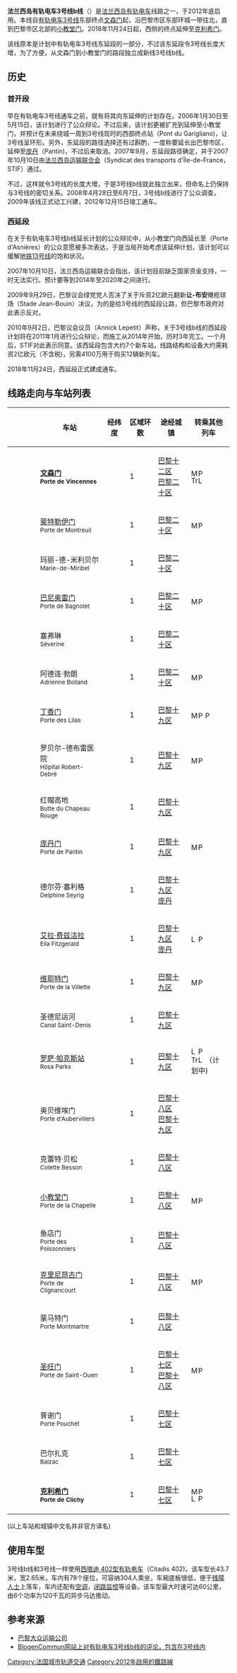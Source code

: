 {{noteTA
|G1=Railway}}
{{expand|time=2013-02-09}}
{{Infobox rail line
| name           = 法蘭西島有軌電車3號線b線
| color          = #009641
| logo           = [[File:Tramway-T.svg|30px]] [[File:Logo_Paris_tram_ligne3b.svg|30px]]
| logo_width     = 
| logo_alt       = 
| image          = Tramway-line-T3B-in-Paris-near-canal-de-l'Ourcq-DSC 0048.jpg
| image_width    = 300px
| image_alt      = 
| caption        = 
| stations       = 26個
| start          = 
| end            = 
| owner          = [[巴黎大眾運輸公司|RATP]]
| operator       = [[巴黎大眾運輸公司|RATP]]
| ridership2     = 
| open           = {{plain list|
* 2012年12月15日：[[文森門站|文森門站]]至[[小教堂門站|小教堂門站]]
* 2018年11月24日：由小教堂門站延長至阿涅爾門站
}}
| close          = 
| stock          = 63輛[[阿爾斯通Citadis|阿爾斯通Citadis 402]]<small>（與[[法蘭西島有軌電車3號線a線|3a線]]共用）</small>
| linelength_km  = 14.3
| gauge          = {{RailGauge|1435mm|lk=on}}
| speed_km/h     = 
| elevation_m    = 
| website        = 
| type           = [[有軌電車|有軌電車]]
| system         = [[法蘭西島有軌電車|法蘭西島有軌電車]]
| status         = 營運中
| map            = {{法蘭西島有軌電車RDT/3}}
| map_name       = 
| map_state      = 
}}

'''法兰西岛有轨电车3号线b线'''（{{lang-fr|Ligne 3b du tramway d'Île-de-France}}）是[[法兰西岛有轨电车|法兰西岛有轨电车]]线路之一，于2012年底启用。本线自[[法兰西岛有轨电车3号线|有轨电车3号线]]东部终点[[文森门站|文森门]]起，沿巴黎市区东部环城一带往北，直到巴黎市区北部的[[小教堂門站|小教堂门]]。2018年11月24日起，西侧的终点延伸至[[克利希门站|克利希门]]。

该线原本是计划中有轨电车3号线东延段的一部分，不过该东延段令3号线长度大增，为了方便，从文森门到小教堂门的路段独立成新线3号线b线。

==历史==

{{main|法兰西岛有轨电车3号线}}

===首开段===

早在有轨电车3号线通车之前，就有将其向东延伸的计划存在。2006年1月30日至5月15日，该计划进行了公众辩论。不过后来，该计划更被扩充到延伸至小教堂门，并预计在未来绕城一周到3号线现时的西部终点站{{link-fr|加利格里亚诺桥|Pont du Garigliano}}（Pont du Garigliano)，让3号线呈环形。另外，东延段的路径选择还有过斟酌，一度称要延长出巴黎市区，延伸至[[庞坦|庞丹]]（Pantin)，不过后来取消。2007年9月，东延段路径确定，并于2007年10月10日由[[法蘭西島運輸聯合會|法兰西岛运输联合会]]（Syndicat des transports d'Île-de-France，STIF）通过。

不过，这样就令3号线的长度大增，于是3号线b线就此独立出来，但命名上仍保持与3号线的密切关系。2008年4月28日至6月7日，3号线b线进行了公众调查，2009年该线正式动工兴建，2012年12月15日竣工通车。

===西延段===

在关于有轨电车3号线b线延长计划的公众辩论中，从小教堂门向西延长至{{link-fr|阿尼耶门站|Porte d'Asnières|阿尼耶门}}（Porte d'Asnières）的公众意愿被多次表达，于是当局开始考虑该延伸计划，该计划可以缓解[[巴黎地铁13号线|地铁13号线]]的饱和状况。

2007年10月10日，法兰西岛运输联合会指出，该计划目前缺乏国家资金支持，一时无法实行。预计要等到2014年至2020年之间进行。

2009年9月29日，巴黎议会绿党党人否决了关于斥资2亿欧元翻新'''让-布安'''橄榄球场（Stade Jean-Bouin）决议，为的是给3号线的西延段让路，但巴黎市政府对此表示反对。

2010年9月2日，巴黎议会议员{{link-fr|阿尼克·勒佩蒂|Annick Lepetit}}（Annick Lepetit）声称，关于3号线b线的西延段计划将在2011年1月进行公众辩论，而施工从2014年开始，历时3年完工。一个月后，STIF对此表示同意。该西延段包含大约7个新车站，线路结构和设备大约需耗资2亿欧元（不含税)，另需4100万用于购买12辆新列车。

2018年11月24日，西延段正式建成通车。

==线路走向与车站列表==

{| cellspacing=0 cellpadding=3 border="0" style="border: 1px solid #999; background-color:#FFFFFF; text-align: center"
|- bgcolor="#CCCCCC"
! !! !! !! 车站 !! 经纬度 !! 区域环数 !! 途经城镇 !! 转乘其他列车
|-
| bgcolor="#ffffff"|  || bgcolor="#19a568" |<font color="white">o</font> || bgcolor="#ffffff"| 
| '''[[文森门站|文森门]]<br/><small>Porte de Vincennes</small>'''
| style="font-size:xx-small" | {{coord|48.847234|2.410334|region:FR_type:landmark_scale:1000|format=dms|display=inline|name=Porte de Vincennes}}
| 1
| [[巴黎十二区|巴黎十二区]]<br/> [[巴黎二十区|巴黎二十区]]
| align=left | [[Image:Metro-M.svg|16x16px]][[Image:Paris_m_1_jms.svg|16x16px]]<br/>[[Image:Tramway-T.svg|16x16px]][[Image:Logo_Paris_tram_ligne3.svg|16x16px]]
|- bgcolor="#efefef"
| bgcolor="#ffffff"|  || bgcolor="#19a568" |<font color="white">o</font> || bgcolor="#ffffff"| 
| [[蒙特勒伊門站|蒙特勒伊门]]<br/><small>Porte de Montreuil</small>
| style="font-size:xx-small" | {{coord|48.853524|2.410651|region:FR_type:landmark_scale:1000|format=dms|display=inline|name=Porte de Montreuil}}
| 1
| [[巴黎二十区|巴黎二十区]]
| align=left | [[Image:Metro-M.svg|16x16px]][[Image:Paris_m_9_jms.svg|16x16px]]
|-
| bgcolor="#ffffff"|  || bgcolor="#19a568" |<font color="white">o</font> || bgcolor="#ffffff"| 
| 玛丽-德-米利贝尔<br/><small>Marie-de-Miribel</small>
| style="font-size:xx-small" | {{coord|48.856969|2.409996|region:FR_type:landmark_scale:1000|format=dms|display=inline|name=Saint-Blaise}}
| 1
| [[巴黎二十区|巴黎二十区]]
| align=left |
|- bgcolor="#efefef"
| bgcolor="#ffffff"|  || bgcolor="#19a568" |<font color="white">o</font> || bgcolor="#ffffff"| 
| [[巴尼奧雷門站|巴尼奥雷门]]<br/><small>Porte de Bagnolet</small>
| style="font-size:xx-small" | {{coord|48.864497|2.408762|region:FR_type:landmark_scale:1000|format=dms|display=inline|name=Porte de Bagnolet}}
| 1
| [[巴黎二十区|巴黎二十区]]
| align=left | [[Image:Metro-M.svg|16x16px]][[Image:Paris_m_3_jms.svg|16x16px]]
|-
| bgcolor="#ffffff"|  || bgcolor="#19a568" |<font color="white">o</font> || bgcolor="#ffffff"| 
| 塞弗琳<br/><small>Séverine</small>
| style="font-size:xx-small" | {{coord|48.869395|2.408907|region:FR_type:landmark_scale:1000|format=dms|display=inline|name=Capitaine Ferber}}
| 1
| [[巴黎二十区|巴黎二十区]]
| align=left |
|- bgcolor="#efefef"
| bgcolor="#ffffff"|  || bgcolor="#19a568" |<font color="white">o</font> || bgcolor="#ffffff"| 
| 阿德连·勃朗<br/><small>Adrienne Bolland</small>
| style="font-size:xx-small" | {{coord|48.87286|2.408516|region:FR_type:landmark_scale:1000|format=dms|display=inline|name=Saint-Fargeau}}
| 1
| [[巴黎二十区|巴黎二十区]]
| align=left | [[Image:Metro-M.svg|16x16px]][[Image:Paris_m_3bis_jms.svg|16x16px]]
|-
| bgcolor="#ffffff"|  || bgcolor="#19a568" |<font color="white">o</font> || bgcolor="#ffffff"| 
| [[丁香門站|丁香门]]<br/><small>Porte des Lilas</small>
| style="font-size:xx-small" | {{coord|48.877189|2.406595|region:FR_type:landmark_scale:1000|format=dms|display=inline|name=Porte des Lilas}}
| 1
| [[巴黎十九区|巴黎十九区]]
| align=left | [[Image:Metro-M.svg|16x16px]][[Image:Paris_m_3bis_jms.svg|16x16px]][[Image:Paris_m_11_jms.svg|16x16px]]
|- bgcolor="#efefef"
| bgcolor="#ffffff"|  || bgcolor="#19a568" |<font color="white">o</font> || bgcolor="#ffffff"| 
| 罗贝尔-德布雷医院<br/><small>Hôpital Robert-Debré</small>
| style="font-size:xx-small" | {{coord|48.878774|2.401648|region:FR_type:landmark_scale:1000|format=dms|display=inline|name=Porte du Pré Saint-Gervais}}
| 1
| [[巴黎十九区|巴黎十九区]]
| align=left | [[Image:Metro-M.svg|16x16px]][[Image:Paris_m_7bis_jms.svg|16x16px]]
|-
| bgcolor="#ffffff"|  || bgcolor="#19a568" |<font color="white">o</font> || bgcolor="#ffffff"| 
| 红帽高地<br/><small>Butte du Chapeau Rouge</small>
| style="font-size:xx-small" | {{coord|48.884059|2.396809|region:FR_type:landmark_scale:1000|format=dms|display=inline|name=Porte Chaumont - Porte Brunet}}
| 1
| [[巴黎十九区|巴黎十九区]]
| align=left |
|- bgcolor="#efefef"
| bgcolor="#ffffff"|  || bgcolor="#19a568" |<font color="white">o</font> || bgcolor="#ffffff"| 
| [[龐丹門站|庞丹门]]<br/><small>Porte de Pantin</small>
| style="font-size:xx-small" | {{coord|48.888513|2.395786|region:FR_type:landmark_scale:1000|format=dms|display=inline|name=Porte de Pantin}}
| 1
| [[巴黎十九区|巴黎十九区]]
| align=left | [[Image:Metro-M.svg|16x16px]][[Image:Paris_m_5_jms.svg|16x16px]]
|-
| bgcolor="#ffffff"|  || bgcolor="#19a568" |<font color="white">o</font> || bgcolor="#ffffff"| 
| 德尔芬·塞利格<br/><small>Delphine Seyrig</small>
| style="font-size:xx-small" | {{coord|48.893521|2.397969|region:FR_type:landmark_scale:1000|format=dms|display=inline|name=Pantin - Ladoumègue}}
| 1
| [[巴黎十九区|巴黎十九区]]<br/> [[庞坦|庞丹]]
| align=left |
|- bgcolor="#efefef"
| bgcolor="#ffffff"|  || bgcolor="#19a568" |<font color="white">o</font> || bgcolor="#ffffff"| 
| [[庞坦站|艾拉·费兹洁拉]]<br/><small>Ella Fitzgerald</small>
| style="font-size:xx-small" | {{coord|48.897521|2.395131|region:FR_type:landmark_scale:1000|format=dms|display=inline|name=Grands Moulins - Gare de Pantin}}
| 1
| [[巴黎十九区|巴黎十九区]]<br/> [[庞坦|庞丹]]
| align=left | [[File:Logo_train_transilien.svg|16x16px]][[Image:Paris_rer_E_jms.svg|16x16px]]
|-
| bgcolor="#ffffff"|  || bgcolor="#19a568" |<font color="white">o</font> || bgcolor="#ffffff"| 
| [[維耶特門站|维耶特门]]<br/><small>Porte de la Villette</small>
| style="font-size:xx-small" | {{coord|48.897573|2.386146|region:FR_type:landmark_scale:1000|format=dms|display=inline|name=Porte de la Villette}}
| 1
| [[巴黎十九区|巴黎十九区]]
| align=left | [[Image:Metro-M.svg|16x16px]][[Image:Paris_m_7_jms.svg|16x16px]]
|- bgcolor="#efefef"
| bgcolor="#ffffff"|  || bgcolor="#19a568" |<font color="white">o</font> || bgcolor="#ffffff"| 
| 圣德尼运河<br/><small>Canal Saint-Denis</small>
| style="font-size:xx-small" | {{coord|48.898924|2.381538|region:FR_type:landmark_scale:1000|format=dms|display=inline|name=Canal Saint-Denis}}
| 1
| [[巴黎十九区|巴黎十九区]]
| align=left |
|-
| bgcolor="#ffffff"|  || bgcolor="#19a568" |<font color="white">o</font> || bgcolor="#ffffff"| 
| [[罗萨·帕克斯站|罗萨·帕克斯站]]<br/><small>Rosa Parks</small>
| style="font-size:xx-small" | {{coord|48.896808|2.373368|region:FR_type:landmark_scale:1000|format=dms|display=inline|name=Évangile}}
| 1
| [[巴黎十九区|巴黎十九区]]
| align=left | [[File:Logo_train_transilien.svg|16x16px]][[Image:Paris_rer_E_jms.svg|16x16px]]<br/>[[Image:Tramway-T.svg|16x16px]][[Image:Logo_Paris_tram_ligne8.svg|16x16px]]（计划中)
|- bgcolor="#efefef"
| bgcolor="#ffffff"|  || bgcolor="#19a568" |<font color="white">o</font> || bgcolor="#ffffff"| 
| 奥贝维埃门<br/><small>Porte d'Aubervillers</small>
| style="font-size:xx-small" | {{coord|48.898677|2.368363|region:FR_type:landmark_scale:1000|format=dms|display=inline|name=Porte d'Aubervillers}}
| 1
| [[巴黎十八区|巴黎十八区]]<br/> [[巴黎十九区|巴黎十九区]]
| align=left | 
|-
| bgcolor="#ffffff"|  || bgcolor="#19a568" |<font color="white">o</font> || bgcolor="#ffffff"| 
| 克蕾特·贝松<br/><small>Colette Besson</small>
| style="font-size:xx-small" | {{coord|48.898596|2.364307|region:FR_type:landmark_scale:1000|format=dms|display=inline|name=Fillettes}}
| 1
| [[巴黎十八区|巴黎十八区]]
| align=left |
|- bgcolor="#efefef"
| bgcolor="#ffffff"|  || bgcolor="#19a568" |<font color="white">o</font> || bgcolor="#ffffff"| 
| [[小教堂門站|小教堂门]]<br/><small>Porte de la Chapelle</small>
| style="font-size:xx-small" | {{coord|48.898508|2.359104|region:FR_type:landmark_scale:1000|format=dms|display=inline|name=Porte de la Chapelle}}
| 1
| [[巴黎十八区|巴黎十八区]]
| align=left | [[Image:Metro-M.svg|16x16px]][[Image:Paris_m_12_jms.svg|16x16px]]
|-
| bgcolor="#ffffff"|  || bgcolor="#19a568" |<font color="white">o</font> || bgcolor="#ffffff"| 
| 鱼店门<br/><small>Porte des Poissonniers</small>
| style="font-size:xx-small" | {{coord|48.898318|2.352473|region:FR_type:landmark_scale:1000|format=dms|display=inline|name=Porte des Poissonniers}}
| 1
| [[巴黎十八区|巴黎十八区]]
| align=left |
|- bgcolor="#efefef"
| bgcolor="#ffffff"|  || bgcolor="#19a568" |<font color="white">o</font> || bgcolor="#ffffff"| 
| [[克里尼昂古門站|克里尼昂古门]]<br/><small>Porte de Clignancourt</small>
| style="font-size:xx-small" | {{coord|48.897951|2.344357|region:FR_type:landmark_scale:1000|format=dms|display=inline|name=Porte de Clignancourt}}
| 1
| [[巴黎十八区|巴黎十八区]]
| align=left | [[File:Metro-M.svg|16x16px]][[File:Paris_m_4_jms.svg|16x16px]]
|-
| bgcolor="#ffffff"|  || bgcolor="#19a568" |<font color="white">o</font> || bgcolor="#ffffff"| 
| 蒙马特门<br/><small>Porte Montmartre</small>
| style="font-size:xx-small" | {{coord|48.897722|2.337517|region:FR_type:landmark_scale:1000|format=dms|display=inline|name=Porte Montmartre}}
| 1
| [[巴黎十八区|巴黎十八区]]
| align=left |
|- bgcolor="#efefef"
| bgcolor="#ffffff"|  || bgcolor="#19a568" |<font color="white">o</font> || bgcolor="#ffffff"| 
| [[聖旺門站|圣旺门]]<br/><small>Porte de Saint-Ouen</small>
| style="font-size:xx-small" | {{coord|48.897626|2.328972|region:FR_type:landmark_scale:1000|format=dms|display=inline|name=Porte de Saint-Ouen}}
| 1
| [[巴黎十七区|巴黎十七区]]<br/> [[巴黎十八区|巴黎十八区]]
| align=left | [[File:Metro-M.svg|16x16px]][[File:Paris_m_13_jms.svg|16x16px]]
|-
| bgcolor="#ffffff"|  || bgcolor="#19a568" |<font color="white">o</font> || bgcolor="#ffffff"| 
| 普谢门<br/><small>Porte Pouchet</small>
| style="font-size:xx-small" | {{coord|48.897499|2.323672|region:FR_type:landmark_scale:1000|format=dms|display=inline|name=Porte Pouchet}}
| 1
| [[巴黎十七区|巴黎十七区]]
| align=left |
|- bgcolor="#efefef"
| bgcolor="#ffffff"|  || bgcolor="#19a568" |<font color="white">o</font> || bgcolor="#ffffff"| 
| 巴尔扎克<br/><small>Balzac</small>
| style="font-size:xx-small" | {{coord|48.895635|2.317105|region:FR_type:landmark_scale:1000|format=dms|display=inline|name=Balzac}}
| 1
| [[巴黎十七区|巴黎十七区]]
| align=left |
|-
| bgcolor="#ffffff"|  || bgcolor="#19a568" |<font color="white">o</font> || bgcolor="#ffffff"| 
| '''[[克利希門站|克利希门]]'''<br/><small>'''Porte de Clichy'''</small>
| style="font-size:xx-small" | {{coord|48.893892|2.312428|region:FR_type:landmark_scale:1000|format=dms|display=inline|name=Porte de Clichy}}
| 1
| [[巴黎十七区|巴黎十七区]]
| align=left | [[File:Metro-M.svg|16x16px]][[File:Paris_m_13_jms.svg|16x16px]]<br/>[[File:Logo_train_transilien.svg|16x16px]][[File:Paris_rer_C_jms.svg|16x16px]]
|}
(以上车站和城镇中文名并非官方译名)

==使用车型==

3号线b线和3号线一样使用[[阿爾斯通Citadis|西塔迪 402型有轨电车]]（Citadis 402)。该车型长43.7米，宽2.65米，车内有78个座位，可容纳304人乘坐，车厢底板很低，便于[[残障人士|残障人士]]上落车，车内还配有[[空调|空调]]，[[摄像头|闭路监控]]等设备。该车型最大时速可达60公里，由6个功率为120千瓦的异步马达推动。

==参考来源==
* [http://www.ratp.fr/ 巴黎大众运输公司] {{Wayback|url=http://www.ratp.fr/ |date=20030807024735 }}
* [https://web.archive.org/web/20091228091722/http://www.blogencommun.fr/tramway-3/ BlogenCommun网站上对有轨电车3号线b线的评论，包含在3号线内]

{{Infobox Paris Network generic}}

[[Category:法国城市轨道交通|Category:法国城市轨道交通]]
[[Category:2012年啟用的鐵路線|Category:2012年啟用的鐵路線]]